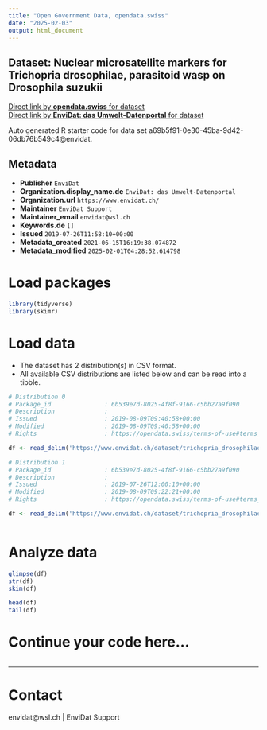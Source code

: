 ```yaml
---
title: "Open Government Data, opendata.swiss"
date: "2025-02-03"
output: html_document
---
```


## Dataset: Nuclear microsatellite markers for Trichopria drosophilae, parasitoid wasp on Drosophila suzukii



[Direct link by **opendata.swiss** for dataset](https://opendata.swiss/de/dataset/nuclear-microsatellite-markers-for-trichopria-drosophilae-parasitoid-wasp-on-drosophila-suzukii)<br>
[Direct link by **EnviDat: das Umwelt-Datenportal** for dataset](https://www.envidat.ch/#/metadata/trichopria_drosophilae_nuclear_microsats)

Auto generated R starter code for data set a69b5f91-0e30-45ba-9d42-06db76b549c4@envidat.

## Metadata

- **Publisher** `EnviDat`
- **Organization.display_name.de** `EnviDat: das Umwelt-Datenportal`
- **Organization.url** `https://www.envidat.ch/`
- **Maintainer** `EnviDat Support`
- **Maintainer_email** `envidat@wsl.ch`
- **Keywords.de** `[]`
- **Issued** `2019-07-26T11:58:10+00:00`
- **Metadata_created** `2021-06-15T16:19:38.074872`
- **Metadata_modified** `2025-02-01T04:28:52.614798`


# Load packages

```r

library(tidyverse)
library(skimr)

```

# Load data

-   The dataset has 2 distribution(s) in CSV format.
-   All available CSV distributions are listed below and can be read into a tibble.

```r

# Distribution 0
# Package_id               : 6b539e7d-8025-4f8f-9166-c5bb27a9f090
# Description              : 
# Issued                   : 2019-08-09T09:40:58+00:00
# Modified                 : 2019-08-09T09:40:58+00:00
# Rights                   : https://opendata.swiss/terms-of-use#terms_by

df <- read_delim('https://www.envidat.ch/dataset/trichopria_drosophilae_nuclear_microsats/resource/9998d313-6c9a-4abc-b83b-a5b0c31c07cb')

# Distribution 1
# Package_id               : 6b539e7d-8025-4f8f-9166-c5bb27a9f090
# Description              : 
# Issued                   : 2019-07-26T12:00:10+00:00
# Modified                 : 2019-08-09T09:22:21+00:00
# Rights                   : https://opendata.swiss/terms-of-use#terms_by

df <- read_delim('https://www.envidat.ch/dataset/trichopria_drosophilae_nuclear_microsats/resource/9bd01ee4-8334-4d38-b64e-806fc839fa8c')



```

# Analyze data

```r

glimpse(df)
str(df)
skim(df)

head(df)
tail(df)

```

# Continue your code here...

```r

```

------------------------------------------------------------------------

# Contact

envidat@wsl.ch | EnviDat Support
